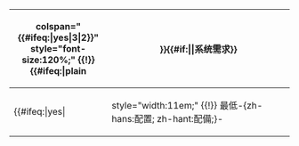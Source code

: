 {|  class="wikitable infobox {{#ifeq:{{{state|}}}|plain||{{#if:{{{collapse|}}}|collapsible collapsed|collapsible {{{state|}}}}}}}" style="float: right; width: {{{width|27em}}}; font-size: 80%;margin:0.5em 0 0.5em 1em; padding:0;" cellpadding="0" cellspacing="0"
|-
! colspan="{{#ifeq:{{{useminandrec|}}}|yes|3|2}}" style="font-size:120%;" {{!}} {{#ifeq:{{{state|}}}|plain||{{pad|2.25em}}}}{{#if:{{{caption|}}}|{{{caption}}}|系统需求}}
|-
! style="width:10em;" |
{{#ifeq:{{{useminandrec|}}}|yes|
! style="width:11em;" {{!}} 最低-{zh-hans:配置; zh-hant:配備;}-
! style="width:11em;" {{!}} 推荐-{zh-hans:配置; zh-hant:配備;}-|
! style="width:22em;" {{!}} 需求-{zh-hans:配置; zh-hant:配備;}-}} 
{{#if:{{{platform1|}}}|{{System requirements/Sub|useminandrec={{{useminandrec|}}}|platform={{{platform1|}}}|os={{{os1|}}}|osrec={{{os1rec|}}}|cpu={{{cpu1|}}}|cpurec={{{cpu1rec|}}}|memory={{{memory1|}}}|memoryrec={{{memory1rec|}}}|gpu={{{gpu1|}}}|gpurec={{{gpu1rec|}}}|sound={{{sound1|}}}|soundrec={{{sound1rec|}}}|network={{{network1|}}}|networkrec={{{network1rec|}}}|hdspace={{{hdspace1|}}}|hdspacerec={{{hdspace1rec|}}}|media={{{media1|}}}|mediarec={{{media1rec|}}}|display={{{display1|}}}|displayrec={{{display1rec|}}}|input={{{input1|}}}|inputrec={{{input1rec|}}}}}
{{#if:{{{platform2|}}}|{{System requirements/Sub|useminandrec={{{useminandrec|}}}|platform={{{platform2|}}}|os={{{os2|}}}|osrec={{{os2rec|}}}|cpu={{{cpu2|}}}|cpurec={{{cpu2rec|}}}|memory={{{memory2|}}}|memoryrec={{{memory2rec|}}}|gpu={{{gpu2|}}}|gpurec={{{gpu2rec|}}}|sound={{{sound2|}}}|soundrec={{{sound2rec|}}}|network={{{network2|}}}|networkrec={{{network2rec|}}}|hdspace={{{hdspace2|}}}|hdspacerec={{{hdspace2rec|}}}|media={{{media2|}}}|mediarec={{{media2rec|}}}|display={{{display2|}}}|displayrec={{{display2rec|}}}|input={{{input2|}}}|inputrec={{{input2rec|}}}}}
{{#if:{{{platform3|}}}|{{System requirements/Sub|useminandrec={{{useminandrec|}}}|platform={{{platform3|}}}|os={{{os3|}}}|osrec={{{os3rec|}}}|cpu={{{cpu3|}}}|cpurec={{{cpu3rec|}}}|memory={{{memory3|}}}|memoryrec={{{memory3rec|}}}|gpu={{{gpu3|}}}|gpurec={{{gpu3rec|}}}|sound={{{sound3|}}}|soundrec={{{sound3rec|}}}|network={{{network3|}}}|networkrec={{{network3rec|}}}|hdspace={{{hdspace3|}}}|hdspacerec={{{hdspace3rec|}}}|media={{{media3|}}}|mediarec={{{media3rec|}}}|display={{{display3|}}}|displayrec={{{display3rec|}}}|input={{{input3|}}}|inputrec={{{input3rec|}}}}}
{{#if:{{{platform4|}}}|{{System requirements/Sub|useminandrec={{{useminandrec|}}}|platform={{{platform4|}}}|os={{{os4|}}}|osrec={{{os4rec|}}}|cpu={{{cpu4|}}}|cpurec={{{cpu4rec|}}}|memory={{{memory4|}}}|memoryrec={{{memory4rec|}}}|gpu={{{gpu4|}}}|gpurec={{{gpu4rec|}}}|sound={{{sound4|}}}|soundrec={{{sound4rec|}}}|network={{{network4|}}}|networkrec={{{network4rec|}}}|hdspace={{{hdspace4|}}}|hdspacerec={{{hdspace4rec|}}}|media={{{media4|}}}|mediarec={{{media4rec|}}}|display={{{display4|}}}|displayrec={{{display4rec|}}}|input={{{input4|}}}|inputrec={{{input4rec|}}}}}
{{#if:{{{platform5|}}}|{{System requirements/Sub|useminandrec={{{useminandrec|}}}|platform={{{platform5|}}}|os={{{os5|}}}|osrec={{{os5rec|}}}|cpu={{{cpu5|}}}|cpurec={{{cpu5rec|}}}|memory={{{memory5|}}}|memoryrec={{{memory5rec|}}}|gpu={{{gpu5|}}}|gpurec={{{gpu5rec|}}}|sound={{{sound5|}}}|soundrec={{{sound5rec|}}}|network={{{network5|}}}|networkrec={{{network5rec|}}}|hdspace={{{hdspace5|}}}|hdspacerec={{{hdspace5rec|}}}|media={{{media5|}}}|mediarec={{{media5rec|}}}|display={{{display5|}}}|displayrec={{{display5rec|}}}|input={{{input5|}}}|inputrec={{{input5rec|}}}}}
{{#if:{{{platform6|}}}|{{System requirements/Sub|useminandrec={{{useminandrec|}}}|platform={{{platform6|}}}|os={{{os6|}}}|osrec={{{os6rec|}}}|cpu={{{cpu6|}}}|cpurec={{{cpu6rec|}}}|memory={{{memory6|}}}|memoryrec={{{memory6rec|}}}|gpu={{{gpu6|}}}|gpurec={{{gpu6rec|}}}|sound={{{sound6|}}}|soundrec={{{sound6rec|}}}|network={{{network6|}}}|networkrec={{{network6rec|}}}|hdspace={{{hdspace6|}}}|hdspacerec={{{hdspace6rec|}}}|media={{{media6|}}}|mediarec={{{media6rec|}}}|display={{{display6|}}}|displayrec={{{display6rec|}}}|input={{{input6|}}}|inputrec={{{input6rec|}}}}}
{{#if:{{{platform7|}}}|{{System requirements/Sub|useminandrec={{{useminandrec|}}}|platform={{{platform7|}}}|os={{{os7|}}}|osrec={{{os7rec|}}}|cpu={{{cpu7|}}}|cpurec={{{cpu7rec|}}}|memory={{{memory7|}}}|memoryrec={{{memory7rec|}}}|gpu={{{gpu7|}}}|gpurec={{{gpu7rec|}}}|sound={{{sound7|}}}|soundrec={{{sound7rec|}}}|network={{{network7|}}}|networkrec={{{network7rec|}}}|hdspace={{{hdspace7|}}}|hdspacerec={{{hdspace7rec|}}}|media={{{media7|}}}|mediarec={{{media7rec|}}}|display={{{display7|}}}|displayrec={{{display7rec|}}}|input={{{input7|}}}|inputrec={{{input7rec|}}}}}
{{#if:{{{platform8|}}}|{{System requirements/Sub|useminandrec={{{useminandrec|}}}|platform={{{platform8|}}}|os={{{os8|}}}|osrec={{{os8rec|}}}|cpu={{{cpu8|}}}|cpurec={{{cpu8rec|}}}|memory={{{memory8|}}}|memoryrec={{{memory8rec|}}}|gpu={{{gpu8|}}}|gpurec={{{gpu8rec|}}}|sound={{{sound8|}}}|soundrec={{{sound8rec|}}}|network={{{network8|}}}|networkrec={{{network8rec|}}}|hdspace={{{hdspace8|}}}|hdspacerec={{{hdspace8rec|}}}|media={{{media8|}}}|mediarec={{{media8rec|}}}|display={{{display8|}}}|displayrec={{{display8rec|}}}|input={{{input8|}}}|inputrec={{{input8rec|}}}}}
{{#if:{{{platform9|}}}|{{System requirements/Sub|useminandrec={{{useminandrec|}}}|platform={{{platform9|}}}|os={{{os9|}}}|osrec={{{os9rec|}}}|cpu={{{cpu9|}}}|cpurec={{{cpu9rec|}}}|memory={{{memory9|}}}|memoryrec={{{memory9rec|}}}|gpu={{{gpu9|}}}|gpurec={{{gpu9rec|}}}|sound={{{sound9|}}}|soundrec={{{sound9rec|}}}|network={{{network9|}}}|networkrec={{{network9rec|}}}|hdspace={{{hdspace9|}}}|hdspacerec={{{hdspace9rec|}}}|media={{{media9|}}}|mediarec={{{media9rec|}}}|display={{{display9|}}}|displayrec={{{display9rec|}}}|input={{{input9|}}}|inputrec={{{input9rec|}}}}}}}}}}}}}}}}}}}}}}}
|}<noinclude>
{{template doc}}
<!-- 请将跨语言链接与分类加入/doc子页面，而不是加在这里。 -->
<!-- 請將跨語言連結與分類加入/doc子頁面，而不是加在這裡。 -->
</noinclude>